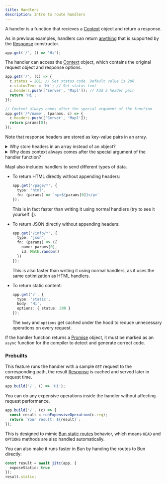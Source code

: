```yaml
---
title: Handlers
description: Intro to route handlers
---
```


A handler is a function that recieves a [Context](/api/context) object and return a response.

As in previous examples, handlers can return [anything](https://developer.mozilla.org/en-US/docs/Web/API/Response/Response#body)
that is supported by the [Response](https://developer.mozilla.org/en-US/docs/Web/API/Response) constructor.
```ts
app.get('/', () => 'Hi');
```

The handler can access the [Context](/api/context) object, which contains the original request object and response options.
```ts
app.get('/', (c) => {
  c.status = 201; // Set status code. Default value is 200
  c.statusText = 'Hi'; // Set status text
  c.headers.push(['Server', 'Mapl']); // Add a header pair
  return 'Hi';
});

// Context always comes after the special argument of the function
app.get('/*/name', (params, c) => {
  c.headers.push(['Server', 'Mapl']);
  return params[0];
});
```

Note that response headers are stored as key-value pairs in an array.

<details>
<summary>Why store headers in an array instead of an object?</summary>

To have multiple header values, the headers need to be appended later to the
[Headers](https://developer.mozilla.org/en-US/docs/Web/API/Headers) object of the final [Response](https://developer.mozilla.org/en-US/docs/Web/API/Response),
which is much slower than arrays and objects as [Headers](https://developer.mozilla.org/en-US/docs/Web/API/Headers) has to do additional
operations to normalize the header key and value **on insertion**.

Furthermore, JS engines often create internal structures for optimizing property accesses, which leads to more memory being used compared to arrays.

</details>

<details>
  <summary>Why does context always comes after the special argument of the handler function?</summary>

  These special arguments are likely to be used than the [Context](/api/context) object so putting them as the first argument allows for an optimization
  when only that special argument is used.

  I was thinking about attaching them to the [Context](/api/context) object but that will make it slower, uses more memory and disallow the optimization
  mentioned above as you have to create a full context with that special argument value attached to it.
</details>

Mapl also includes handlers to send different types of data.

- To return HTML directly without appending headers:
    ```ts
    app.get('/page/*', {
      type: 'html',
      fn: (params) => `<p>${params[0]}</p>`
    });
    ```

    This is in fact faster than writing it using normal handlers (try to see it yourself :]).

- To return JSON directly without appending headers:
    ```ts
    app.get('/info/*', {
      type: 'json',
      fn: (params) => ({
        name: params[0],
        id: Math.random()
      })
    });
    ```

    This is also faster than writing it using normal handlers, as it uses the same optimization as HTML handlers.

- To return static content:
    ```ts
    app.get('/', {
      type: 'static',
      body: 'Hi',
      options: { status: 200 }
    });
    ```

    The `body` and `options` get cached under the hood to reduce unnecessary operations on every request.

If the handler function returns a [Promise](https://developer.mozilla.org/en-US/docs/Web/JavaScript/Reference/Global_Objects/Promise) object,
it must be marked as an `async` function for the compiler to detect and generate correct code.

### Prebuilts
This feature runs the handler with a sample `GET` request to the corresponding path, the
result [Response](https://developer.mozilla.org/en-US/docs/Web/API/Response) is cached and served later in request time.
```ts
app.build('/', () => 'Hi');
```

You can do any expensive operations inside the handler without affecting request performance.
```ts
app.build('/', (c) => {
  const result = runExpensiveOperation(c.req);
  return `Your result: ${result}`;
});
```

This is designed to mimic [Bun static routes](https://bun.sh/docs/api/http#static-routes) behavior,
which means `HEAD` and `OPTIONS` methods are also handled automatically.

You can also make it runs faster in Bun by handing the routes to Bun directly:
```ts
const result = await jitc(app, {
  exposeStatic: true
});
result.static;
```
